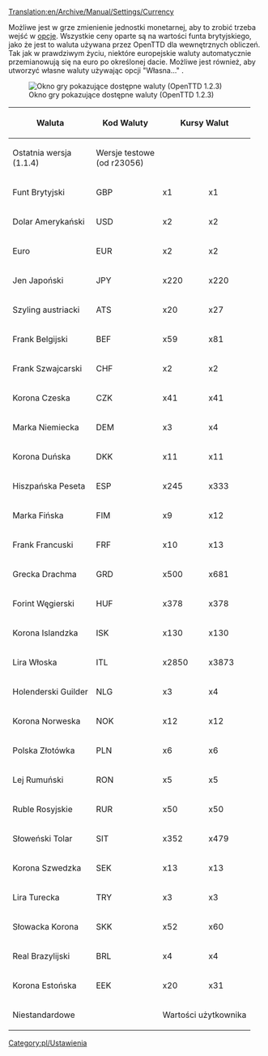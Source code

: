 [[Translation:en/Archive/Manual/Settings/Currency]]

Możliwe jest w grze zmienienie jednostki monetarnej, aby to zrobić trzeba wejść w [[pl/Manual/Opcje gry|opcje]]. Wszystkie ceny oparte są na wartości funta brytyjskiego, jako że jest to waluta używana przez OpenTTD dla wewnętrznych obliczeń. Tak jak w prawdziwym życiu, niektóre europejskie waluty automatycznie przemianowują się na euro po określonej dacie. Możliwe jest również, aby utworzyć własne waluty używając opcji "Własna..." .

[[File:pl/OknoWalutPL.png|frame|Okno gry pokazujące dostępne waluty (OpenTTD 1.2.3)]]

{| {{en/Wikitable}}
|- style="background:#efefef"
! rowspan="2" | Waluta
! rowspan="2" | Kod Waluty
! colspan="2" | Kursy Walut
! rowspan="2" | Przemianowanie na Euro
|- style="background:#efefef"
! Ostatnia wersja<br>(1.1.4)
! Wersje testowe<br>(od r23056)
|-
| Funt Brytyjski || GBP || x1 || x1 || nigdy
|-
| Dolar Amerykański || USD || x2 || x2 || nigdy
|-
| Euro || EUR || x2 || x2 || 
|-
| Jen Japoński || JPY || x220 || x220 || nigdy
|-
| Szyling austriacki || ATS || x20 || x27 || 2002
|-
| Frank Belgijski || BEF || x59 || x81 || 2002
|-
| Frank Szwajcarski || CHF || x2 || x2 || nigdy
|-
| Korona Czeska || CZK || x41 || x41 || nigdy
|-
| Marka Niemiecka || DEM || x3 || x4 || 2002
|-
| Korona Duńska || DKK || x11 || x11 || nigdy
|-
| Hiszpańska Peseta || ESP || x245 || x333 || 2002
|-
| Marka Fińska || FIM || x9 || x12 || 2002
|-
| Frank Francuski || FRF || x10 || x13 || 2002
|-
| Grecka Drachma || GRD || x500 || x681 || 2002
|-
| Forint Węgierski || HUF || x378 || x378 || nigdy
|-
| Korona Islandzka || ISK || x130 || x130 || nigdy
|-
| Lira Włoska || ITL || x2850 || x3873 || 2002
|-
| Holenderski Guilder || NLG || x3 || x4 || 2002
|-
| Korona Norweska || NOK || x12 || x12 || nigdy
|-
| Polska Złotówka || PLN || x6 || x6 || nigdy
|-
| Lej Rumuński || RON || x5 || x5 || nigdy
|-
| Ruble Rosyjskie || RUR || x50 || x50 || nigdy
|-
| Słoweński Tolar || SIT || x352 || x479 || 2007
|-
| Korona Szwedzka || SEK || x13 || x13 || nigdy
|-
| Lira Turecka || TRY || x3 || x3 || nigdy
|-
| Słowacka Korona || SKK || x52 || x60 || 2009
|-
| Real Brazylijski || BRL || x4 || x4 || nigdy
|-
| Korona Estońska || EEK || x20 || x31 || 2011
|-
| colspan="2" | Niestandardowe || colspan="3" | Wartości użytkownika
|}

[[Category:pl/Ustawienia]]